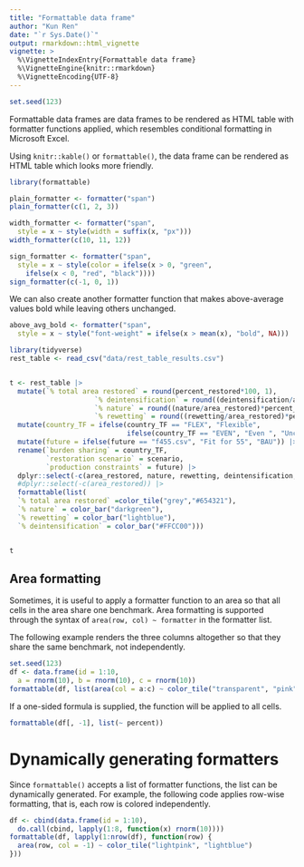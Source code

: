 ```yaml
---
title: "Formattable data frame"
author: "Kun Ren"
date: "`r Sys.Date()`"
output: rmarkdown::html_vignette
vignette: >
  %\VignetteIndexEntry{Formattable data frame}
  %\VignetteEngine{knitr::rmarkdown}
  %\VignetteEncoding{UTF-8}
---
```


```r
set.seed(123)
```

Formattable data frames are data frames to be rendered as HTML table with formatter functions applied, which resembles conditional formatting in Microsoft Excel. 

Using `knitr::kable()` or `formattable()`, the data frame can be rendered as HTML table which looks more friendly.

```r
library(formattable)
```

```r
plain_formatter <- formatter("span")
plain_formatter(c(1, 2, 3))
```

```r
width_formatter <- formatter("span",
  style = x ~ style(width = suffix(x, "px")))
width_formatter(c(10, 11, 12))
```
```r
sign_formatter <- formatter("span", 
  style = x ~ style(color = ifelse(x > 0, "green", 
    ifelse(x < 0, "red", "black"))))
sign_formatter(c(-1, 0, 1))
```

We can also create another formatter function that makes above-average values bold while leaving others unchanged.

```r
above_avg_bold <- formatter("span", 
  style = x ~ style("font-weight" = ifelse(x > mean(x), "bold", NA)))
```






```r
library(tidyverse)
rest_table <- read_csv("data/rest_table_results.csv")


t <- rest_table |> 
  mutate(`% total area restored` = round(percent_restored*100, 1),
                     `% deintensification` = round((deintensification/area_restored)*percent_restored*100,1),
                     `% nature` = round((nature/area_restored)*percent_restored*100,1),
                     `% rewetting` = round((rewetting/area_restored)*percent_restored*100,1)) |>
  mutate(country_TF = ifelse(country_TF == "FLEX", "Flexible",
                             ifelse(country_TF == "EVEN", "Even ", "Unconstrained")) ) |>
  mutate(future = ifelse(future == "f455.csv", "Fit for 55", "BAU")) |>
  rename(`burden sharing` = country_TF,
         `restoration scenario` = scenario,
         `production constraints` = future) |>
  dplyr::select(-c(area_restored, nature, rewetting, deintensification, percent_restored)) |>
  #dplyr::select(-c(area_restored)) |> 
  formattable(list(
  `% total area restored` =color_tile("grey","#654321"),
  `% nature` = color_bar("darkgreen"),
  `% rewetting` = color_bar("lightblue"),
  `% deintensification` = color_bar("#FFCC00")))


t
```

## Area formatting

Sometimes, it is useful to apply a formatter function to an area so that all cells in the area share one benchmark. Area formatting is supported through the syntax of `area(row, col) ~ formatter` in the formatter list.

The following example renders the three columns altogether so that they share the same benchmark, not independently.

```r
set.seed(123)
df <- data.frame(id = 1:10, 
  a = rnorm(10), b = rnorm(10), c = rnorm(10))
formattable(df, list(area(col = a:c) ~ color_tile("transparent", "pink")))
```

If a one-sided formula is supplied, the function will be applied to all cells.

```r
formattable(df[, -1], list(~ percent))
```

# Dynamically generating formatters

Since `formattable()` accepts a list of formatter functions, the list can be dynamically generated. For example, the following code applies row-wise formatting, that is, each row is colored independently.

```r
df <- cbind(data.frame(id = 1:10), 
  do.call(cbind, lapply(1:8, function(x) rnorm(10))))
formattable(df, lapply(1:nrow(df), function(row) {
  area(row, col = -1) ~ color_tile("lightpink", "lightblue")
}))
```
